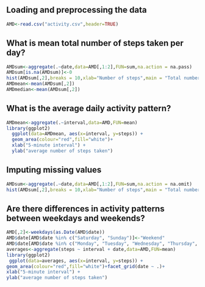 
## Loading and preprocessing the data
```r
AMD<-read.csv("activity.csv",header=TRUE)
```
## What is mean total number of steps taken per day?
```r
AMDsum<-aggregate(.~date,data=AMD[,1:2],FUN=sum,na.action = na.pass)
AMDsum[is.na(AMDsum)]<-0
hist(AMDsum[,2],breaks = 10,xlab="Number of steps",main = "Total number of steps taken each day",col="lightBlue")
AMDmean<-mean(AMDsum[,2])
AMDmedian<-mean(AMDsum[,2])
```

## What is the average daily activity pattern?
```r
AMDmean<-aggregate(.~interval,data=AMD,FUN=mean)
library(ggplot2)
  ggplot(data=AMDmean, aes(x=interval, y=steps)) +
  geom_area(colour="red",fill="white")+
  xlab("5-minute interval") +
  ylab("average number of steps taken")
```
## Imputing missing values
```r
AMDsum<-aggregate(.~date,data=AMD[,1:2],FUN=sum,na.action = na.omit)
hist(AMDsum[,2],breaks = 10,xlab="Number of steps",main = "Total number of steps taken each day",col="lightBlue")
```
## Are there differences in activity patterns between weekdays and weekends?
```r
AMD[,2]<-weekdays(as.Date(AMD$date))
AMD$date[AMD$date %in% c("Saturday", "Sunday")]<-"Weekend"
AMD$date[AMD$date %in% c("Monday", "Tuesday", "Wednesday", "Thursday", "Friday")]<-"Weekdays"
averages<-aggregate(steps ~ interval + date,data=AMD,FUN=mean)
library(ggplot2)
 ggplot(data=averages, aes(x=interval, y=steps)) +
geom_area(colour="red",fill="white")+facet_grid(date ~ .)+
xlab("5-minute interval") +
ylab("average number of steps taken")
```

